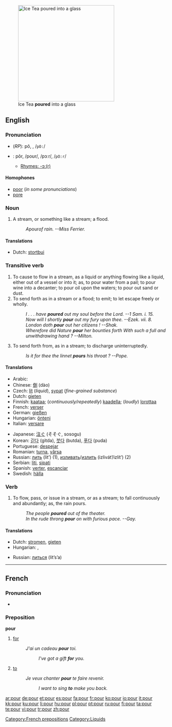 [[Image:Ice Tea.jpg|thumb|300px|right|Ice Tea '''poured''' into a glass]]
==English==

===Pronunciation===
*(''RP''): pô, {{IPAchar|/pɔː/}}, /<tt>pO:</tt>/
*{{US}}: pôr, /poʊr/, /pɔːr/, /<tt>pO:r</tt>/
**[[rhymes:English:-ɔː(r)|Rhymes: -ɔː(r)]]

====Homophones====
*[[poor]] (''in some pronunciations'')
*[[pore]]

===Noun===
{{en-noun}}

# {{rivers}} {{colloquial}} A stream, or something like a stream; a flood.
#:''A ''pour'' of rain. --Miss Ferrier.''

====Translations====
{{trans-top|a stream, or something like a stream; a flood}}
*Dutch: [[stortbui]] {{f}}
{{trans-mid}}
{{trans-bottom}}

===Transitive verb===
{{rfc-trverb|Transitive verb}}
{{en-verb}}

# To cause to flow in a stream, as a liquid or anything flowing like a liquid, either out of a vessel or into it; as, to pour water from a pail; to pour wine into a decanter; to pour oil upon the waters; to pour out sand or dust.
# To send forth as in a stream or a flood; to emit; to let escape freely or wholly.
#:''I . . . have '''poured''' out my soul before the Lord. --1     Sam. i. 15.''
#:''Now will I shortly '''pour''' out my fury upon thee. --Ezek. vii. 8.''
#:''London doth '''pour''' out her citizens !   --Shak.''
#:''Wherefore did Nature '''pour''' her bounties forth With such a full and unwithdrawing hand ?  --Milton.''
# To send forth from, as in a stream; to discharge uninterruptedly.
#:''Is it for thee the linnet '''pours''' his throat ? --Pope.''

====Translations====
{{trans-top}}
* Arabic: {{Arab|[[سكب]]}} {{IPAchar|(sákaba)}}
* Chinese: [[倒]] (dào)
* Czech: [[lít]] (''liquid''), [[sypat]] (''fine-grained substance'')
* Dutch: [[gieten]]
* Finnish: [[kaataa]]; (''continuously/repeatedly'') [[kaadella]]; (''loudly'') [[lorottaa]]
* French: [[verser]]
* German: [[gießen]]
* Hungarian: [[önteni]]
* Italian: [[versare]]
{{trans-mid}}
* Japanese: [[注ぐ]] (そそぐ, sosogu)
* Korean: [[긷다]] (gitda), [[붓다]] (butda), [[푸다]] (puda)
* Portuguese: [[despejar]]
* Romanian: [[turna]], [[vărsa]]
* Russian: [[лить]] (lit’) (1), [[изливать]]/[[излить]] (izlivát’/izlít’) (2)
* Serbian: [[liti]], [[sipati]]
* Spanish: [[verter]], [[escanciar]]
* Swedish: [[hälla]]
{{trans-bottom}}

===Verb===
{{en-verb}}

# {{intransitive}} To flow, pass, or issue in a stream, or as a stream; to fall continuously and abundantly; as, the rain pours.
#:''The people '''poured''' out of the theater.''
#:''In the rude throng '''pour''' on with furious pace. --Gay.''

====Translations====
{{trans-top|(intransitive) to flow, pass, or issue in a stream, or as a stream}}
*Dutch: [[stromen]], [[gieten]]
*Hungarian: {{t|hu|ömlik}}, {{t|hu|zuhog}}
{{trans-mid}}
*Russian: [[литься]] (lít’s’a)
{{trans-bottom}}

----

==French==

===Pronunciation===
*{{IPA|/puʁ/ }}

===Preposition===
'''pour'''

# [[for]]
#: ''J'ai un cadeau '''pour''' toi.''
#:: ''I've got a gift '''for''' you.''
# [[to]]
#: ''Je veux chanter '''pour''' te faire revenir.''
#:: ''I want to sing '''to''' make you back.''

[[Category:French prepositions]]
[[Category:Liquids]]

[[ar:pour]]
[[de:pour]]
[[et:pour]]
[[es:pour]]
[[fa:pour]]
[[fr:pour]]
[[ko:pour]]
[[io:pour]]
[[it:pour]]
[[kk:pour]]
[[ku:pour]]
[[li:pour]]
[[hu:pour]]
[[pl:pour]]
[[pt:pour]]
[[ru:pour]]
[[fi:pour]]
[[ta:pour]]
[[te:pour]]
[[vi:pour]]
[[tr:pour]]
[[zh:pour]]
